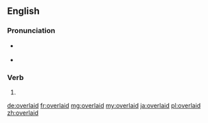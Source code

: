 ==English==

===Pronunciation===
* {{a|US}} {{IPA|/oʊ.vɚ.leɪd/|lang=en}}
* {{rhymes|eɪd|lang=en}}

===Verb===
{{head|en|verb form}}

# {{en-past of|overlay}}

[[de:overlaid]]
[[fr:overlaid]]
[[mg:overlaid]]
[[my:overlaid]]
[[ja:overlaid]]
[[pl:overlaid]]
[[zh:overlaid]]